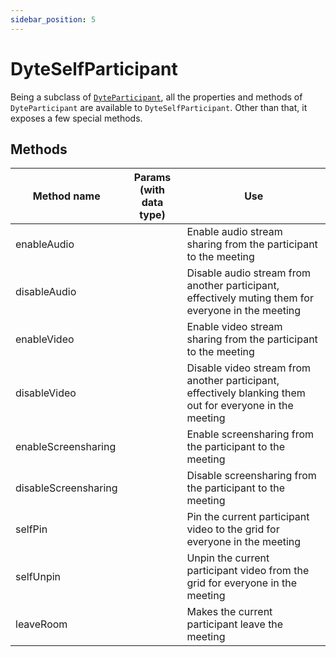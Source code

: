 ```yaml
---
sidebar_position: 5
---
```


# DyteSelfParticipant

Being a subclass of [`DyteParticipant`](./participant), all the properties and
methods of `DyteParticipant` are available to `DyteSelfParticipant`. Other than
that, it exposes a few special methods.

## Methods

| Method name          | Params (with data type) | Use                                                                                                      |
| -------------------- | ----------------------- | -------------------------------------------------------------------------------------------------------- |
| enableAudio          |                         | Enable audio stream sharing from the participant to the meeting                                          |
| disableAudio         |                         | Disable audio stream from another participant, effectively muting them for everyone in the meeting       |
| enableVideo          |                         | Enable video stream sharing from the participant to the meeting                                          |
| disableVideo         |                         | Disable video stream from another participant, effectively blanking them out for everyone in the meeting |
| enableScreensharing  |                         | Enable screensharing from the participant to the meeting                                                 |
| disableScreensharing |                         | Disable screensharing from the participant to the meeting                                                |
| selfPin              |                         | Pin the current participant video to the grid for everyone in the meeting                                |
| selfUnpin            |                         | Unpin the current participant video from the grid for everyone in the meeting                            |
| leaveRoom            |                         | Makes the current participant leave the meeting                                                          |
